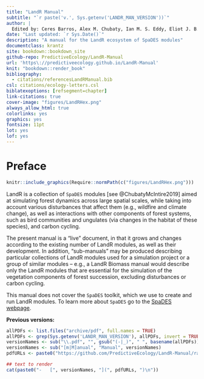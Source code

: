 ```yaml
---
title: "LandR Manual"
subtitle: "`r paste('v.', Sys.getenv('LANDR_MAN_VERSION'))`"
author: |
  Edited by: Ceres Barros, Alex M. Chubaty, Ian M. S. Eddy, Eliot J. B. McIntire
date: "Last updated: `r Sys.Date()`"
description: "A manual for the LandR ecosystem of SpaDES modules"
documentclass: krantz
site: bookdown::bookdown_site
github-repo: PredictiveEcology/LandR-Manual
url: 'https\://predictiveecology.github.io/LandR-Manual'
knit: "bookdown::render_book"
bibliography:
  - citations/referencesLandRManual.bib
csl: citations/ecology-letters.csl
biblatexoptions: [refsegment=chapter]
link-citations: true
cover-image: "figures/LandRHex.png"
always_allow_html: true
colorlinks: yes
graphics: yes
fontsize: 11pt
lot: yes
lof: yes
---
```


<!-- manual version TODO: link to date and commit of manual/project repo -->

# Preface {-}

```r
knitr::include_graphics(Require::normPath(c("figures/LandRHex.png")))
```

LandR is a collection of `SpaDES` modules [see @ChubatyMcIntire2019] aimed at
simulating forest dynamics across large spatial scales, while taking into
account various disturbances that affect them (e.g., wildfire and climate
change), as well as interactions with other components of forest systems, such
as bird communities and ungulates (via changes in the habitat of these species),
and carbon cycling.

The present manual is a "live" document, in that it grows and changes according to
the existing number of LandR modules, as well as their development. In addition,
"sub-manuals" may be produced describing particular collections of LandR modules
used for a simulation project or a group of similar modules -- e.g., a LandR 
Biomass manual would describe only the LandR modules that are essential for the
simulation of the vegetation components of forest succession, excluding 
disturbances or carbon cycling.

This manual does not cover the `SpaDES` toolkit, which we use to create and run
LandR modules. To learn more about `SpaDES` go to the [SpaDES
webpage](https://spades.predictiveecology.org/).

**Previous versions:**

```r
allPDFs <- list.files("archive/pdf", full.names = TRUE)
allPDFs <- grep(Sys.getenv('LANDR_MAN_VERSION'), allPDFs, invert = TRUE, value = TRUE)
versionNames <- sub("\\.pdf", "", gsub("(-|_)", " ", basename(allPDFs)))
versionNames <- sub("[m|M]anual", "Manual", versionNames)
pdfURLs <- paste0("https://github.com/PredictiveEcology/LandR-Manual/raw/main/", allPDFs)

## text to render
cat(paste0("-   [", versionNames, "](", pdfURLs, ")\n"))
```

<!-- -   [LandR Manual v. 1.0.0](https://github.com/PredictiveEcology/LandR-Manual/raw/main/archive/pdf/LandR-manual-v1.0.0.pdf) -->
<!-- -   [LandR Manual v. 1.0.1](https://github.com/PredictiveEcology/LandR-Manual/raw/main/archive/pdf/LandR-manual-v1.0.1.pdf) -->
<!-- -   [LandR Manual v. 1.0.2](https://github.com/PredictiveEcology/LandR-Manual/raw/main/archive/pdf/LandR-manual-v1.0.2.pdf) -->

